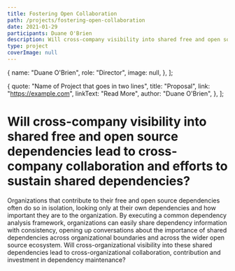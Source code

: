 ```yaml
---
title: Fostering Open Collaboration
path: /projects/fostering-open-collaboration
date: 2021-01-29
participants: Duane O'Brien
description: Will cross-company visibility into shared free and open source dependencies lead to cross-company collaboration and efforts to sustain shared dependencies?
type: project
coverImage: null
---
```


  {
    name: "Duane O'Brien",
    role: "Director",
    image: null,
  },
];

  {
    quote: "Name of Project that goes in two lines",
    title: "Proposal",
    link: "https://example.com",
    linkText: "Read More",
    author: "Duane O'Brien",
  },
];

# Will cross-company visibility into shared free and open source dependencies lead to cross-company collaboration and efforts to sustain shared dependencies?

Organizations that contribute to their free and open source dependencies often do so in isolation, looking only at their own dependencies and how important they are to the organization. By executing a common dependency analysis framework, organizations can easily share dependency information with consistency, opening up conversations about the importance of shared dependencies across organizational boundaries and across the wider open source ecosystem. Will cross-organizational visibility into these shared dependencies lead to cross-organizational collaboration, contribution and investment in dependency maintenance?
